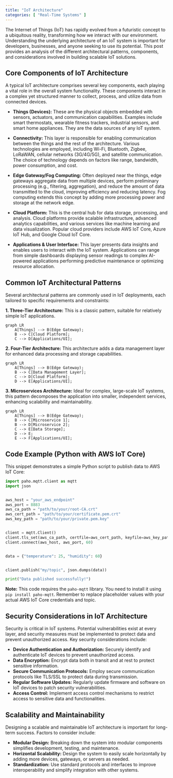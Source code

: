 ```yaml
---
title: "IoT Architecture"
categories: [ "Real-Time Systems" ]
---
```



The Internet of Things (IoT) has rapidly evolved from a futuristic concept to a ubiquitous reality, transforming how we interact with our environment.  Understanding the underlying architecture of an IoT system is important for developers, businesses, and anyone seeking to use its potential.  This post provides an analysis of the different architectural patterns, components, and considerations involved in building scalable IoT solutions.


## Core Components of IoT Architecture

A typical IoT architecture comprises several key components, each playing a vital role in the overall system functionality.  These components interact in a complex yet structured manner to collect, process, and utilize data from connected devices.

* **Things (Devices):** These are the physical objects embedded with sensors, actuators, and communication capabilities.  Examples include smart thermostats, wearable fitness trackers, industrial sensors, and smart home appliances.  They are the data sources of any IoT system.


* **Connectivity:** This layer is responsible for enabling communication between the things and the rest of the architecture.  Various technologies are employed, including Wi-Fi, Bluetooth, Zigbee, LoRaWAN, cellular networks (3G/4G/5G), and satellite communication.  The choice of technology depends on factors like range, bandwidth, power consumption, and cost.

* **Edge Gateway/Fog Computing:** Often deployed near the things, edge gateways aggregate data from multiple devices, perform preliminary processing (e.g., filtering, aggregation), and reduce the amount of data transmitted to the cloud, improving efficiency and reducing latency.  Fog computing extends this concept by adding more processing power and storage at the network edge.

* **Cloud Platform:** This is the central hub for data storage, processing, and analysis.  Cloud platforms provide scalable infrastructure, advanced analytics capabilities, and various services like machine learning and data visualization.  Popular cloud providers include AWS IoT Core, Azure IoT Hub, and Google Cloud IoT Core.

* **Applications & User Interface:** This layer presents data insights and enables users to interact with the IoT system.  Applications can range from simple dashboards displaying sensor readings to complex AI-powered applications performing predictive maintenance or optimizing resource allocation.


## Common IoT Architectural Patterns

Several architectural patterns are commonly used in IoT deployments, each tailored to specific requirements and constraints:

**1.  Three-Tier Architecture:**  This is a classic pattern, suitable for relatively simple IoT applications.

```mermaid
graph LR
    A[Things] --> B(Edge Gateway);
    B --> C[Cloud Platform];
    C --> D[Applications/UI];
```

**2.  Four-Tier Architecture:** This architecture adds a data management layer for enhanced data processing and storage capabilities.

```mermaid
graph LR
    A[Things] --> B(Edge Gateway);
    B --> C[Data Management Layer];
    C --> D[Cloud Platform];
    D --> E[Applications/UI];
```

**3.  Microservices Architecture:**  Ideal for complex, large-scale IoT systems, this pattern decomposes the application into smaller, independent services, enhancing scalability and maintainability.

```mermaid
graph LR
    A[Things] --> B(Edge Gateway);
    B --> C[Microservice 1];
    B --> D[Microservice 2];
    C --> E[Data Storage];
    D --> E;
    E --> F[Applications/UI];
```


## Code Example (Python with AWS IoT Core)

This snippet demonstrates a simple Python script to publish data to AWS IoT Core:

```python
import paho.mqtt.client as mqtt
import json


aws_host = "your_aws_endpoint"
aws_port = 8883
aws_ca_path = "path/to/your/root-CA.crt"
aws_cert_path = "path/to/your/certificate.pem.crt"
aws_key_path = "path/to/your/private.pem.key"


client = mqtt.Client()
client.tls_set(aws_ca_path, certfile=aws_cert_path, keyfile=aws_key_path)
client.connect(aws_host, aws_port, 60)


data = {"temperature": 25, "humidity": 60}


client.publish("my/topic", json.dumps(data))

print("Data published successfully!")
```

**Note:** This code requires the `paho-mqtt` library. You need to install it using `pip install paho-mqtt`.  Remember to replace placeholder values with your actual AWS IoT Core credentials and topic.


## Security Considerations in IoT Architecture

Security is critical in IoT systems.  Potential vulnerabilities exist at every layer, and security measures must be implemented to protect data and prevent unauthorized access.
  Key security considerations include:

* **Device Authentication and Authorization:**  Securely identify and authenticate IoT devices to prevent unauthorized access.
* **Data Encryption:** Encrypt data both in transit and at rest to protect sensitive information.
* **Secure Communication Protocols:**  Employ secure communication protocols like TLS/SSL to protect data during transmission.
* **Regular Software Updates:** Regularly update firmware and software on IoT devices to patch security vulnerabilities.
* **Access Control:** Implement access control mechanisms to restrict access to sensitive data and functionalities.



## Scalability and Maintainability

Designing a scalable and maintainable IoT architecture is important for long-term success.  Factors to consider include:

* **Modular Design:**  Breaking down the system into modular components simplifies development, testing, and maintenance.
* **Horizontal Scalability:** Design the system to easily scale horizontally by adding more devices, gateways, or servers as needed.
* **Standardization:** Use standard protocols and interfaces to improve interoperability and simplify integration with other systems.




